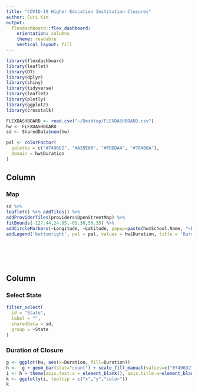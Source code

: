 ```yaml
---
title: "COVID-19 Higher Education Institution Closures"
author: Curi Kim
output: 
  flexdashboard::flex_dashboard:
    orientation: columns
    theme: readable
    vertical_layout: fill
---
```


```r
library(flexdashboard)
library(leaflet)
library(DT)
library(dplyr)
library(shiny)
library(tidyverse)
library(leaflet)
library(plotly)
library(ggplot2)
library(crosstalk)

FLEXDASHBOARD <- read.csv("~/Desktop/FLEXDASHBOARD.csv")
hw <- FLEXDASHBOARD
sd <- SharedData$new(hw)

pal <- colorFactor(
  palette = c("#7496D2", "#A35E60", "#FDDDA4", "#76A08A"),
  domain = hw$Duration
)

```

Column {data-width=650}
-----------------------------------------------------------------------

### Map

```r

sd %>%
leaflet() %>% addTiles() %>% 
addProviderTiles(providers$OpenStreetMap) %>% 
fitBounds(-127.44,24.05,-65.30,50.35) %>% 
addCircleMarkers(~Longitude, ~Latitude, popup=paste(hw$School.Name, "<br>", hw$Date.Range,  "<br>", hw$Comments), weight = 1, radius=5, color=~pal(hw$Duration), stroke = TRUE, fillOpacity = 0.8) %>%
addLegend('bottomright', pal = pal, values = hw$Duration, title = 'Duration of Closure', opacity = 1)







```

Column {data-width=350}
-----------------------------------------------------------------------

### Select State {data-height=200}
```r

filter_select(
  id = "State",
  label = "",
  sharedData = sd,
  group = ~State
)
```


### Duration of Closure

```r

g <- ggplot(hw, aes(x=Duration, fill=Duration))
h <-  g + geom_bar(stat="count") + scale_fill_manual(values=c("#7496D2", "#A35E60", "#FDDDA4", "#76A08A"))
i <- h + theme(axis.text.x = element_blank(), axis.title.x=element_blank(), axis.title.y=element_blank(), legend.position = "none",  plot.margin = margin(0,0,0,0, "cm")) 
k <- ggplotly(i, tooltip = c("x","y","color")) 
k
```
